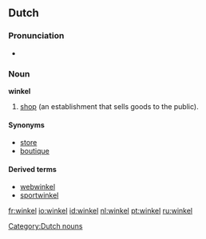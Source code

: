 ==Dutch==
===Pronunciation===
*{{audio|Nl-winkel.ogg|audio}}

===Noun===
'''winkel''' {{m}}

# [[shop]] (an establishment that sells goods to the public).

====Synonyms====
*[[store]]
*[[boutique]]

====Derived terms====
*[[webwinkel]]
*[[sportwinkel]]

[[Category:Dutch nouns]]

[[fr:winkel]]
[[io:winkel]]
[[id:winkel]]
[[nl:winkel]]
[[pt:winkel]]
[[ru:winkel]]